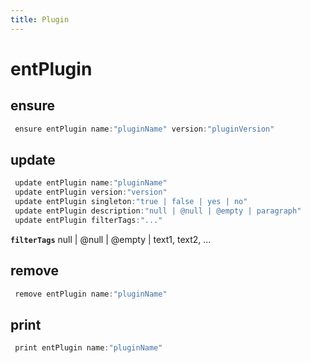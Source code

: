 ```yaml
---
title: Plugin
---
```


# entPlugin

## ensure

```js filename="Terminal" copy
 ensure entPlugin name:"pluginName" version:"pluginVersion"
```


## update

```js filename="Terminal" copy
 update entPlugin name:"pluginName"
 update entPlugin version:"version"
 update entPlugin singleton:"true | false | yes | no"
 update entPlugin description:"null | @null | @empty | paragraph"
 update entPlugin filterTags:"..."
```

**`filterTags`**
null | @null | @empty | text1, text2, ...


## remove

```js filename="Terminal" copy
 remove entPlugin name:"pluginName"
```


## print

```js filename="Terminal" copy
 print entPlugin name:"pluginName"
```


